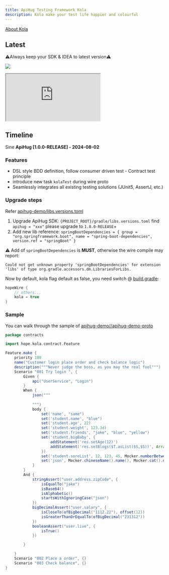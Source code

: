 ```yaml
---
title: ApiHug Testing Framework Kola
description: Kola make your test life happier and colourful
---
```


[About Kola](/docs/kola/001_what_is_kola)

## Latest

⚠️Always keep your SDK & IDEA to latest version⚠️

<a target="_blank" href="https://search.maven.org/artifact/com.apihug/it-bom"><img
  src="https://img.shields.io/maven-central/v/com.apihug/it-bom.svg?label=Maven%20Central"/></a>

<div>
  <iframe
    src="https://plugins.jetbrains.com/embeddable/install/23534"
    border="0"
    height={'48px'}
    allow="accelerometer; autoplay; clipboard-write; encrypted-media; gyroscope; picture-in-picture"
    allowFullScreen
  ></iframe>
</div>

## Timeline

Sine **ApiHug [1.0.0-RELEASE] -  2024-08-02**

### Features

- DSL style BDD definition, follow consumer driven test - Contract test principle
- introduce new task `kolaTest` during wire proto
- Seamlessly integrates all existing testing solutions (JUnit5, AssertJ, etc.)

### Upgrade steps

Refer [apihug-demo/libs.versions.toml](https://github.com/apihug/apihug-demo/blob/main/gradle/libs.versions.toml)

1. Upgrade ApiHug SDK: `{PROJECT_ROOT}/gradle/libs.versions.toml`  find  `apihug = "xxx"`  please upgrade to  `1.0.0-RELEASE`+
2. Add new lib reference:  `springBootDependencies = { group = "org.springframework.boot", name = "spring-boot-dependencies", version.ref = "springBoot" }`

⚠️ Add of `springBootDependencies` is **MUST**, otherwise the wire compile may report:

```shell
Could not get unknown property 'springBootDependencies' for extension 'libs' of type org.gradle.accessors.dm.LibrariesForLibs.
```

Now by default, kola flag default as false, you need switch @ [build.gradle](https://github.com/apihug/apihug-demo/blob/main/apihug-demo-proto/build.gradle):

```groovy
hopeWire {
    // others...
    kola = true
}
```

### Sample

You can walk through the sample of [apihug-demo//apihug-demo-proto](https://github.com/apihug/apihug-demo/tree/main/apihug-demo-proto/src)

```groovy
package contracts

import hope.kola.contract.Feature

Feature.make {
    priority 100
    name("Customer login place order and check balance logic")
    description("""Never judge the boss, as you may the real fool""")
    Scenario "001 Try login ", {
        Given {
            api("UserService", "Login")
        }
        When {
            json("""
                    
            """)
            body {
                set('name', "same")
                set('student.name', "blue")
                set('student.age', 22)
                set('student.weight', 123.3d)
                set('student.friends', "jake", "blue", "yellow")
                set('student.bigBaby', {
                    addStatement('res.setAge(12)')
                    addStatement('res.setBlogs($T.asList($S,$S))', Arrays.class, 'jake', 'same')
                })
                set('student.soreList', 12, 123, 45, Mocker.numberBetween(12, 34))
                set('json', Mocker.chineseName().name(), Mocker.cat().name(), Mocker.ip4(), regular("[a-z]"))
            }
        }
        And {
            stringAssert("user.address.zipCode", {
                isEqualTo("jake")
                isBase64()
                isAlphabetic()
                startsWithIgnoringCase("json")
            })
            bigDecimalAssert("user.salary", {
                isCloseTo(ofBigDecimal("1112.22"), offset(12))
                isGreaterThanOrEqualTo(ofBigDecimal("231312"))
            })
            booleanAssert("user.live", {
                isTrue()
            })

        }

    }
    Scenario "002 Place a order", {}
    Scenario "003 Check balance", {}
}
```
